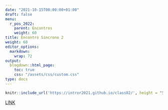 ---
date: "2021-10-15T00:00:00+01:00"
draft: false
menu:
  r_pos_2022:
    parent: Encontros
    weight: 60
title: Encontro Síncrono 2
weight: 60
editor_options: 
  markdown: 
    wrap: 72
output: 
  blogdown::html_page:
    toc: true
    css: "/assets/css/custom.css"
type: docs
---


```{r echo=FALSE, message=FALSE, warning=FALSE}
knitr::include_url('https://intror2021.github.io/class02/', height = "500px")
```

[LINK](https://intror2021.github.io/class02/)

